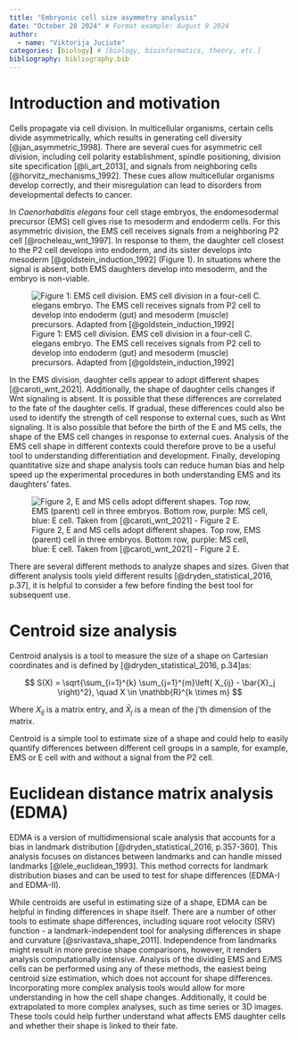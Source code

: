 ```yaml
---
title: "Embryonic cell size asymmetry analysis"
date: "October 28 2024" # Format example: August 9 2024
author:
  - name: "Viktorija Juciute" 
categories: [biology] # [biology, bioinformatics, theory, etc.]
bibliography: bibliography.bib
---
```


# Introduction and motivation

Cells propagate via cell division. In multicellular organisms, certain cells divide asymmetrically, which results in generating cell diversity [@jan_asymmetric_1998]. There are several cues for asymmetric cell division, including cell polarity establishment, spindle positioning, division site specification [@li_art_2013], and signals from neighboring cells [@horvitz_mechanisms_1992]. These cues allow multicellular organisms develop correctly, and their misregulation can lead to disorders from developmental defects to cancer. 

In *Caenorhabditis elegans* four cell stage embryos, the endomesodermal precursor (EMS) cell gives rise to mesoderm and endoderm cells. For this asymmetric division, the EMS cell receives signals from a neighboring P2 cell [@rocheleau_wnt_1997]. In response to them, the daughter cell closest to the P2 cell develops into endoderm, and its sister develops into mesoderm [@goldstein_induction_1992] (Figure 1). In situations where the signal is absent, both EMS daughters develop into mesoderm, and the embryo is non-viable. 

![Figure 1: EMS cell division. EMS cell division in a four-cell C. elegans embryo. The EMS cell receives signals from P2 cell to develop into endoderm (gut) and mesoderm (muscle) precursors. Adapted from [@goldstein_induction_1992]](Figure1.png)

In the EMS division, daughter cells appear to adopt different shapes [@caroti_wnt_2021]. Additionally, the shape of daughter cells changes if Wnt signaling is absent. It is possible that these differences are correlated to the fate of the daughter cells. If gradual, these differences could also be used to identify the strength of cell response to external cues, such as Wnt signaling. It is also possible that before the birth of the E and MS cells, the shape of the EMS cell changes in response to external cues. Analysis of the EMS cell shape in different contexts could therefore prove to be a useful tool to understanding differentiation and development. Finally, developing quantitative size and shape analysis tools can reduce human bias and help speed up the experimental procedures in both understanding EMS and its daughters’ fates. 

![Figure 2, E and MS cells adopt different shapes. Top row, EMS (parent) cell in three embryos. Bottom row, purple: MS cell, blue: E cell. Taken from [@caroti_wnt_2021] - Figure 2 E.](Figure2.png) 

There are several different methods to analyze shapes and sizes. Given that different analysis tools yield different results [@dryden_statistical_2016, p.37], it is helpful to consider a few before finding the best tool for subsequent use. 

# Centroid size analysis

Centroid analysis is a tool to measure the size of a shape on Cartesian coordinates and is defined by [@dryden_statistical_2016, p.34]as: 

$$
S(X) = \sqrt{\sum_{i=1}^{k} \sum_{j=1}^{m}\left( X_{ij} - \bar{X}_j \right)^2}, \quad X \in \mathbb{R}^{k \times m}
$$

Where $X_{ij}$ is a matrix entry, and $\bar{X}_j$ is a mean of the j’th dimension of the matrix. 

Centroid is a simple tool to estimate size of a shape and could help to easily quantify differences between different cell groups in a sample, for example, EMS or E cell with and without a signal from the P2 cell. 

# Euclidean distance matrix analysis (EDMA)

EDMA is a version of multidimensional scale analysis that accounts for a bias in landmark distribution [@dryden_statistical_2016, p.357-360]. This analysis focuses on distances between landmarks and can handle missed landmarks [@lele_euclidean_1993]. This method corrects for landmark distribution biases and can be used to test for shape differences (EDMA-I and EDMA-II). 

While centroids are useful in estimating size of a shape, EDMA can be helpful in finding differences in shape itself. There are a number of other tools to estimate shape differences, including square root velocity (SRV) function - a landmark-independent tool for analysing differences in shape and curvature [@srivastava_shape_2011]. Independence from landmarks might result in more precise shape comparisons, however, it renders analysis computationally intensive. Analysis of the dividing EMS and E/MS cells can be performed using any of these methods, the easiest being centroid size estimation, which does not account for shape differences. Incorporating more complex analysis tools would allow for more understanding in how the cell shape changes. Additionally, it could be extrapolated to more complex analyses, such as time series or 3D images. These tools could help further understand what affects EMS daughter cells and whether their shape is linked to their fate. 